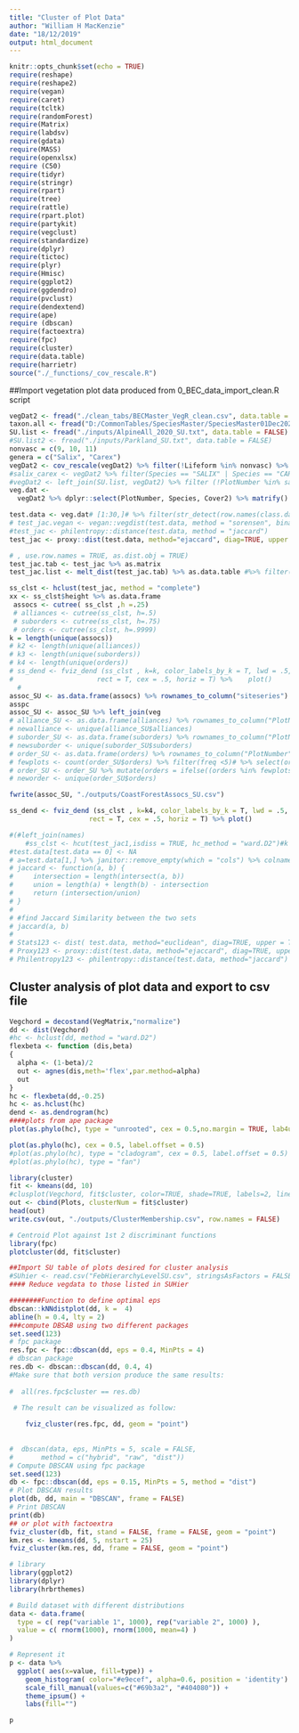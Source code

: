 ```yaml
---
title: "Cluster of Plot Data"
author: "William H MacKenzie"
date: "18/12/2019"
output: html_document
---
```


```r
knitr::opts_chunk$set(echo = TRUE)
require(reshape)
require(reshape2)
require(vegan)
require(caret)
require(tcltk)
require(randomForest)
require(Matrix)
require(labdsv)
require(gdata)
require(MASS)
require(openxlsx)
require (C50)
require(tidyr)
require(stringr)
require(rpart)
require(tree)
require(rattle)
require(rpart.plot)
require(partykit)
require(vegclust)
require(standardize)
require(dplyr)
require(tictoc)
require(plyr)
require(Hmisc)
require(ggplot2)
require(ggdendro)
require(pvclust)
require(dendextend)
require(ape)
require (dbscan)
require(factoextra)
require(fpc)
require(cluster)
require(data.table)
require(harrietr)
source("./_functions/_cov_rescale.R")
```

##Import vegetation plot data produced from 0_BEC_data_import_clean.R script

```r
vegDat2 <- fread("./clean_tabs/BECMaster_VegR_clean.csv", data.table = FALSE)
taxon.all <- fread("D:/CommonTables/SpeciesMaster/SpeciesMaster01Dec2020.csv", header = T, stringsAsFactors = F, strip.white = T) %>% filter(Codetype == "U")
SU.list <- fread("./inputs/AlpineAll_2020_SU.txt", data.table = FALSE)
#SU.list2 <- fread("./inputs/Parkland_SU.txt", data.table = FALSE)
nonvasc = c(9, 10, 11)
genera = c("Salix", "Carex")
vegDat2 <- cov_rescale(vegDat2) %>% filter(!Lifeform %in% nonvasc) %>% filter(Cover2 > .5)
#salix_carex <- vegDat2 %>% filter(Species == "SALIX" | Species == "CAREX") %>% filter(Cover>9) %>% select(PlotNumber) %>% unique() ## plot with undetermined dominants to remove
#vegDat2 <- left_join(SU.list, vegDat2) %>% filter (!PlotNumber %in% salix_carex$PlotNumber) %>% filter(!Species %in% genera )
veg.dat <-
  vegDat2 %>% dplyr::select(PlotNumber, Species, Cover2) %>% matrify()
```


```r
test.data <- veg.dat# [1:30,]# %>% filter(str_detect(row.names(class.dat), "ESSFwh"))%>% as.matrix#  
# test_jac.vegan <- vegan::vegdist(test.data, method = "sorensen", binary = F) %>% as.matrix
#test_jac <- philentropy::distance(test.data, method = "jaccard")
test_jac <- proxy::dist(test.data, method="ejaccard", diag=TRUE, upper = FALSE) ## ejaccard and philentropy jaccard are real-data versions extended jaccard opr taimoto

# , use.row.names = TRUE, as.dist.obj = TRUE)
test_jac.tab <- test_jac %>% as.matrix
test_jac.list <- melt_dist(test_jac.tab) %>% as.data.table #%>% filter(dist < .25)

ss_clst <- hclust(test_jac, method = "complete")
xx <- ss_clst$height %>% as.data.frame
 assocs <- cutree( ss_clst ,h =.25)
 # alliances <- cutree(ss_clst, h=.5)
 # suborders <- cutree(ss_clst, h=.75) 
 # orders <- cutree(ss_clst, h=.9999)
k = length(unique(assocs))
# k2 <- length(unique(alliances))
# k3 <- length(unique(suborders))
# k4 <- length(unique(orders))
# ss_dend <- fviz_dend (ss_clst , k=k, color_labels_by_k = T, lwd = .5,
#                     rect = T, cex = .5, horiz = T) %>%    plot()
  # 
assoc_SU <- as.data.frame(assocs) %>% rownames_to_column("siteseries") %>% mutate(assocs = paste0("assoc-", assocs)) %>% arrange(desc(PlotNumber))
asspc
assoc_SU <- assoc_SU %>% left_join(veg
# alliance_SU <- as.data.frame(alliances) %>% rownames_to_column("PlotNumber") %>% mutate(alliances = paste0("SiteUnit-", alliances))%>% arrange(desc(PlotNumber))
# newalliance <- unique(alliance_SU$alliances)
# suborder_SU <- as.data.frame(suborders) %>% rownames_to_column("PlotNumber") %>% mutate(suborders = paste0("SiteUnit-", suborders))%>% arrange(desc(PlotNumber))
# newsuborder <- unique(suborder_SU$suborders)
# order_SU <- as.data.frame(orders) %>% rownames_to_column("PlotNumber") %>% mutate(orders = paste0("SiteUnit-", orders))%>% arrange(desc(PlotNumber))
# fewplots <- count(order_SU$orders) %>% filter(freq <5)# %>% select(or)
# order_SU <- order_SU %>% mutate(orders = ifelse((orders %in% fewplots$x), "Unplaced", orders))
# neworder <- unique(order_SU$orders)

fwrite(assoc_SU, "./outputs/CoastForestAssocs_SU.csv")
```

```r
ss_dend <- fviz_dend (ss_clst , k=k4, color_labels_by_k = T, lwd = .5,
                    rect = T, cex = .5, horiz = T) %>% plot()

```

```r
#(#left_join(names)
    #ss_clst <- hcut(test_jac1,isdiss = TRUE, hc_method = "ward.D2")#k = best.clust,, hc_metric = "sorensen"
#test.data[test.data == 0] <- NA
# a=test.data[1,] %>% janitor::remove_empty(which = "cols") %>% colnames() ; b=test.data[2,]%>% janitor::remove_empty(which = "cols")%>% colnames()
# jaccard <- function(a, b) {
#     intersection = length(intersect(a, b))
#     union = length(a) + length(b) - intersection
#     return (intersection/union)
# }
# 
# #find Jaccard Similarity between the two sets 
# jaccard(a, b)
# 
# Stats123 <- dist( test.data, method="euclidean", diag=TRUE, upper = TRUE)
# Proxy123 <- proxy::dist(test.data, method="ejaccard", diag=TRUE, upper = TRUE)
# Philentropy123 <- philentropy::distance(test.data, method="jaccard")
```
## Cluster analysis of plot data and export to csv file
```r
Vegchord = decostand(VegMatrix,"normalize")
dd <- dist(Vegchord)
#hc <- hclust(dd, method = "ward.D2")
flexbeta <- function (dis,beta) 
{
  alpha <- (1-beta)/2
  out <- agnes(dis,meth='flex',par.method=alpha)
  out
}
hc <- flexbeta(dd,-0.25)
hc <- as.hclust(hc)
dend <- as.dendrogram(hc)
####plots from ape package
plot(as.phylo(hc), type = "unrooted", cex = 0.5,no.margin = TRUE, lab4ut = "axial")

plot(as.phylo(hc), cex = 0.5, label.offset = 0.5)
#plot(as.phylo(hc), type = "cladogram", cex = 0.5, label.offset = 0.5)
#plot(as.phylo(hc), type = "fan")

library(cluster)
fit <- kmeans(dd, 10)
#clusplot(Vegchord, fit$cluster, color=TRUE, shade=TRUE, labels=2, lines=0)
out <- cbind(Plots, clusterNum = fit$cluster)
head(out)
write.csv(out, "./outputs/ClusterMembership.csv", row.names = FALSE)
```

```r
# Centroid Plot against 1st 2 discriminant functions
library(fpc)
plotcluster(dd, fit$cluster)

##Import SU table of plots desired for cluster analysis
#SUhier <- read.csv("FebHierarchyLevelSU.csv", stringsAsFactors = FALSE)
#### Reduce vegdata to those listed in SUHier

########Function to define optimal eps
dbscan::kNNdistplot(dd, k =  4)
abline(h = 0.4, lty = 2)
###compute DBSAB using two different packages
set.seed(123)
# fpc package
res.fpc <- fpc::dbscan(dd, eps = 0.4, MinPts = 4)
# dbscan package
res.db <- dbscan::dbscan(dd, 0.4, 4)
#Make sure that both version produce the same results:
  
#  all(res.fpc$cluster == res.db)

 # The result can be visualized as follow:
    
    fviz_cluster(res.fpc, dd, geom = "point")
    
    
#  dbscan(data, eps, MinPts = 5, scale = FALSE, 
#       method = c("hybrid", "raw", "dist"))
# Compute DBSCAN using fpc package
set.seed(123)
db <- fpc::dbscan(dd, eps = 0.15, MinPts = 5, method = "dist")
# Plot DBSCAN results
plot(db, dd, main = "DBSCAN", frame = FALSE)
# Print DBSCAN
print(db)
## or plot with factoextra
fviz_cluster(db, fit, stand = FALSE, frame = FALSE, geom = "point")
km.res <- kmeans(dd, 5, nstart = 25)
fviz_cluster(km.res, dd, frame = FALSE, geom = "point")
```

```r
# library
library(ggplot2)
library(dplyr)
library(hrbrthemes)

# Build dataset with different distributions
data <- data.frame(
  type = c( rep("variable 1", 1000), rep("variable 2", 1000) ),
  value = c( rnorm(1000), rnorm(1000, mean=4) )
)

# Represent it
p <- data %>%
  ggplot( aes(x=value, fill=type)) +
    geom_histogram( color="#e9ecef", alpha=0.6, position = 'identity') +
    scale_fill_manual(values=c("#69b3a2", "#404080")) +
    theme_ipsum() +
    labs(fill="")

p
```

